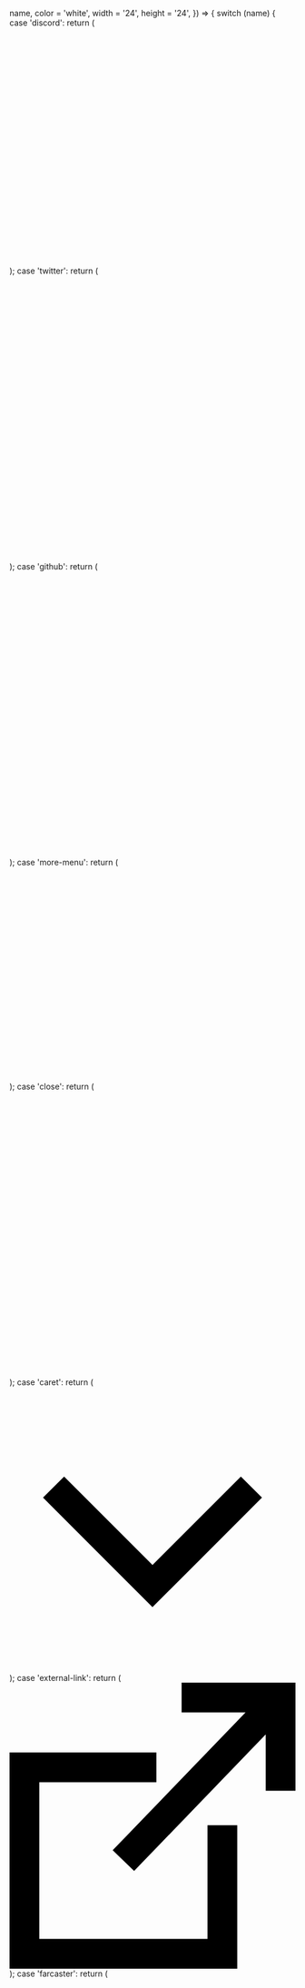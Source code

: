   name,
  color = 'white',
  width = '24',
  height = '24',
}) => {
  switch (name) {
    case 'discord':
      return (
        <svg
          width={width}
          height={height}
          viewBox="0 0 24 20"
          fill="none"
          xmlns="http://www.w3.org/2000/svg"
        >
          <path
            d="M20.3303 2.50578C18.7535 1.78387 17.0888 1.27172 15.3789 0.982422C15.1449 1.40071 14.9332 1.83107 14.7446 2.27171C12.9232 1.99724 11.071 1.99724 9.24961 2.27171C9.06095 1.83112 8.84924 1.40076 8.61535 0.982422C6.90433 1.27417 5.2386 1.78753 3.66019 2.50955C0.526644 7.14569 -0.322811 11.6667 0.101917 16.1235C1.937 17.4793 3.99098 18.5105 6.17458 19.1721C6.66626 18.5108 7.10134 17.8093 7.47519 17.0749C6.76511 16.8097 6.07975 16.4825 5.42706 16.0971C5.59884 15.9725 5.76684 15.8441 5.92918 15.7195C7.82837 16.6127 9.90124 17.0758 12 17.0758C14.0987 17.0758 16.1715 16.6127 18.0707 15.7195C18.235 15.8536 18.403 15.9819 18.5729 16.0971C17.9189 16.4831 17.2323 16.8109 16.5209 17.0768C16.8943 17.8108 17.3294 18.5118 17.8216 19.1721C20.007 18.5131 22.0626 17.4825 23.898 16.1254C24.3963 10.9569 23.0467 6.47746 20.3303 2.50578ZM8.01318 13.3826C6.82961 13.3826 5.85179 12.3085 5.85179 10.9871C5.85179 9.66575 6.79563 8.58222 8.0094 8.58222C9.22318 8.58222 10.1934 9.66575 10.1727 10.9871C10.1519 12.3085 9.21941 13.3826 8.01318 13.3826ZM15.9867 13.3826C14.8013 13.3826 13.8272 12.3085 13.8272 10.9871C13.8272 9.66575 14.7711 8.58222 15.9867 8.58222C17.2024 8.58222 18.1651 9.66575 18.1444 10.9871C18.1236 12.3085 17.193 13.3826 15.9867 13.3826Z"
            fill={color}
          />
        </svg>
      );
    case 'twitter':
      return (
        <svg
          width={width}
          height={height}
          viewBox="0 0 16 16"
          fill="none"
          xmlns="http://www.w3.org/2000/svg"
        >
          <path
            fillRule="evenodd"
            clipRule="evenodd"
            d="M0.0979642 0.136564C0.151854 0.211665 1.39988 1.9859 2.87137 4.0793C4.34285 6.17269 5.70383 8.10863 5.89579 8.38141C6.08774 8.65419 6.24478 8.88284 6.24478 8.88953C6.24478 8.89623 6.1733 8.98231 6.08595 9.08081C5.99859 9.17931 5.75253 9.45815 5.53917 9.70044C5.3258 9.94273 4.96611 10.3511 4.73985 10.6079C4.51361 10.8648 4.11558 11.3167 3.85534 11.6123C3.59511 11.9079 3.12714 12.4394 2.8154 12.7933C1.85126 13.888 1.71212 14.0461 0.978182 14.8811C0.586289 15.3269 0.210488 15.7531 0.143086 15.8283C0.0756833 15.9035 0.020531 15.9729 0.020531 15.9825C0.020531 15.9938 0.266687 16 0.714057 16H1.40757L2.17001 15.1322C2.58936 14.6548 3.00303 14.185 3.08927 14.0881C3.27576 13.8786 4.69796 12.2623 4.8175 12.1241C4.86327 12.0711 4.92975 11.9958 4.96524 11.9567C5.00075 11.9175 5.28055 11.6 5.58703 11.2511C5.8935 10.9022 6.15268 10.6082 6.16295 10.5977C6.17323 10.5873 6.33548 10.4029 6.5235 10.1881C6.71153 9.97318 6.87118 9.79736 6.87827 9.79736C6.88538 9.79736 7.85124 11.1632 9.02466 12.8326C10.1981 14.502 11.1791 15.8974 11.2047 15.9335L11.2512 15.9992L13.6301 15.9996C15.5864 15.9999 16.0074 15.9959 15.9999 15.9769C15.992 15.9566 14.8522 14.3329 11.9283 10.1762C9.82332 7.18386 9.54342 6.78174 9.55145 6.76134C9.55925 6.7415 9.84596 6.41397 11.7309 4.27167C12.0542 3.90419 12.4999 3.39736 12.7213 3.14537C12.9428 2.89339 13.1663 2.63965 13.2181 2.5815C13.27 2.52335 13.5424 2.2141 13.8236 1.89427C14.1048 1.57445 14.5828 1.03101 14.8859 0.686643C15.1889 0.342273 15.448 0.0469077 15.4616 0.0302557C15.4849 0.0017623 15.4453 0 14.7819 0H14.0775L13.7642 0.356828C13.3472 0.831718 12.5934 1.68809 12.3794 1.93008C12.2848 2.037 12.1668 2.17138 12.1172 2.22869C12.0676 2.28599 11.9697 2.39674 11.8997 2.4748C11.8297 2.55286 11.4768 2.95374 11.1155 3.36564C10.7543 3.77753 10.4538 4.1185 10.4477 4.12335C10.4416 4.12819 10.3642 4.21589 10.2757 4.31825C10.1208 4.49729 9.96312 4.67649 9.24013 5.49542C8.92278 5.85489 8.90651 5.87033 8.87976 5.83729C8.86437 5.81825 7.93435 4.49715 6.81309 2.90152L4.77442 0.000369975L2.38721 0.000176384L0 0L0.0979642 0.136564ZM1.96115 1.08796C1.97908 1.1147 2.4251 1.73921 2.95232 2.47577C3.95222 3.8727 7.88144 9.36539 10.4084 12.8987C11.2159 14.0278 11.8864 14.9615 11.8984 14.9737C11.9157 14.9911 12.1508 14.9949 12.9971 14.9913L14.0738 14.9868L11.2562 11.0485C9.70657 8.88238 7.46293 5.74626 6.27037 4.0793L4.10205 1.04846L3.01532 1.04391L1.92858 1.03937L1.96115 1.08796Z"
            fill={color}
          />
        </svg>
      );
    case 'github':
      return (
        <svg
          width={width}
          height={height}
          viewBox="0 0 24 24"
          fill="none"
          xmlns="http://www.w3.org/2000/svg"
        >
          <path
            fillRule="evenodd"
            clipRule="evenodd"
            d="M12.0099 0.277344C5.36875 0.277344 0 5.68567 0 12.3765C0 17.7249 3.43994 22.2521 8.21205 23.8545C8.80869 23.9749 9.02724 23.5941 9.02724 23.2738C9.02724 22.9933 9.00757 22.0318 9.00757 21.0301C5.6667 21.7514 4.97099 19.5878 4.97099 19.5878C4.43409 18.1855 3.63858 17.8252 3.63858 17.8252C2.54511 17.084 3.71823 17.084 3.71823 17.084C4.93117 17.1641 5.56763 18.3259 5.56763 18.3259C6.64118 20.1687 8.37111 19.648 9.06706 19.3274C9.16638 18.5462 9.48473 18.0054 9.82275 17.7049C7.15817 17.4244 4.35469 16.3829 4.35469 11.7354C4.35469 10.4133 4.8316 9.33162 5.58729 8.49038C5.46807 8.18997 5.0504 6.94778 5.70677 5.28521C5.70677 5.28521 6.72083 4.96464 9.00732 6.52716C9.98625 6.26231 10.9958 6.12758 12.0099 6.12645C13.024 6.12645 14.0577 6.26682 15.0123 6.52716C17.299 4.96464 18.3131 5.28521 18.3131 5.28521C18.9695 6.94778 18.5515 8.18997 18.4323 8.49038C19.2079 9.33162 19.6652 10.4133 19.6652 11.7354C19.6652 16.3829 16.8617 17.4043 14.1772 17.7049C14.6148 18.0855 14.9924 18.8065 14.9924 19.9484C14.9924 21.5709 14.9727 22.8731 14.9727 23.2736C14.9727 23.5941 15.1915 23.9749 15.7879 23.8547C20.56 22.2519 23.9999 17.7249 23.9999 12.3765C24.0196 5.68567 18.6312 0.277344 12.0099 0.277344Z"
            fill={color}
          />
        </svg>
      );
    case 'more-menu':
      return (
        <svg
          width={width}
          height={height}
          viewBox="0 0 32 24"
          fill="none"
          xmlns="http://www.w3.org/2000/svg"
        >
          <line x1="32" y1="2" x2="9" y2="2" stroke={color} strokeWidth="4" />
          <line x1="32" y1="12" y2="12" stroke={color} strokeWidth="4" />
          <line x1="32" y1="22" x2="9" y2="22" stroke={color} strokeWidth="4" />
        </svg>
      );
    case 'close':
      return (
        <svg
          width={width}
          height={height}
          viewBox="0 0 26 26"
          fill="none"
          xmlns="http://www.w3.org/2000/svg"
        >
          <path
            fillRule="evenodd"
            clipRule="evenodd"
            d="M2.82845 0.272185L25.4559 22.8996L22.6274 25.728L2.28882e-05 3.10061L2.82845 0.272185Z"
            fill={color}
          />
          <path
            fillRule="evenodd"
            clipRule="evenodd"
            d="M22.6274 0.272185L3.33786e-06 22.8996L2.82843 25.728L25.4558 3.10061L22.6274 0.272185Z"
            fill={color}
          />
        </svg>
      );
    case 'caret':
      return (
        <svg
          width={width}
          height={height}
          viewBox="0 0 24 24"
          fill={color}
          xmlns="http://www.w3.org/2000/svg"
        >
          <path
            d="M19.4199 7.52002L11.9999 14.94L4.57994 7.52002L2.80994 9.29002L11.9999 18.48L21.1899 9.29002L19.4199 7.52002Z"
          />
        </svg>
      );
    case 'external-link':
      return (
        <svg
          width={width}
          height={height}
          viewBox="0 0 24 24"
          fill={color}
          xmlns="http://www.w3.org/2000/svg"
        >
          <path d="M14.4437 2.49805H19.8102L8.65655 14.0648L10.4562 15.8002L21.5021 4.34514V9.06774H24.0021V-0.00195312H14.4437V2.49805Z" />
          <path d="M-0.00207138 5.86301V24.0024H19.1147V11.9666H16.6147V21.5024H2.49793V8.36301H12.3258V5.86301H-0.00207138Z" />
        </svg>
      );
    case 'farcaster':
      return (
        <svg
          width={width}
          height={height}
          viewBox="0 0 24 22"
          fill="none"
          xmlns="http://www.w3.org/2000/svg"
        >
          <path
            d="M4.11859 0.043457H19.5979V21.9565H17.3257V11.9189H17.3034C17.0523 9.14476 14.7103 6.97081 11.8582 6.97081C9.00619 6.97081 6.66419 9.14476 6.41307 11.9189H6.39078V21.9565H4.11859V0.043457Z"
            fill={color}
          />
          <path
            d="M0.000244141 3.1537L0.923321 6.26393H1.70439V18.8463C1.31223 18.8463 0.994327 19.1627 0.994327 19.5531V20.4014H0.852315C0.46016 20.4014 0.142256 20.7179 0.142256 21.1083V21.9565H8.09492V21.1083C8.09492 20.7179 7.77702 20.4014 7.38486 20.4014H7.24285V19.5531C7.24285 19.1627 6.92494 18.8463 6.53279 18.8463H5.68072V3.1537H0.000244141Z"
            fill={color}
          />
          <path
            d="M17.4677 18.8463C17.0755 18.8463 16.7576 19.1627 16.7576 19.5531V20.4014H16.6156C16.2235 20.4014 15.9056 20.7179 15.9056 21.1083V21.9565H23.8582V21.1083C23.8582 20.7179 23.5403 20.4014 23.1482 20.4014H23.0062V19.5531C23.0062 19.1627 22.6883 18.8463 22.2961 18.8463V6.26393H23.0772L24.0002 3.1537H18.3198V18.8463H17.4677Z"
            fill={color}
          />
        </svg>
      );
    case 'copy':
      return (
        <svg
          width={width}
          height={height}
          viewBox="0 0 17 16"
          fill="none"
          xmlns="http://www.w3.org/2000/svg"
        >
          <path d="M5 0V3H7V2H14V10H13V12H16V0H5Z" fill={color} />
          <path d="M10 6V14H3V6H10ZM12 4H1V16H12V4Z" fill={color} />
        </svg>
      );
    case 'spinner':
      return (
        <svg
          width={width}
          height={height}
          viewBox="0 0 24 24"
          xmlns="http://www.w3.org/2000/svg"
          className="animate-spin"
        >
          <path
            d="M12,1A11,11,0,1,0,23,12,11,11,0,0,0,12,1Zm0,19a8,8,0,1,1,8-8A8,8,0,0,1,12,20Z"
            opacity=".25"
            fill={color}
          />
          <path
            d="M10.14,1.16a11,11,0,0,0-9,8.92A1.59,1.59,0,0,0,2.46,12,1.52,1.52,0,0,0,4.11,10.7a8,8,0,1,1,6.66-6.61A1.42,1.42,0,0,0,12,2.69h0A1.57,1.57,0,0,0,10.14,1.16Z"
            fill={color}
          />
        </svg>
      );
    case 'backArrow':
      return (
        <svg
          width={width}
          height={height}
          viewBox="0 0 16 16"
          fill="none"
          xmlns="http://www.w3.org/2000/svg"
        >
          <path
            d="M6.82271 15.414L8.29702 14.0626L3.65737 9.00113L15.8841 9.00113V7.00113L3.79835 7.00113L8.79835 2.00113L7.38414 0.586914L0 7.97105L6.82271 15.414Z"
            fill={color}
          />
        </svg>
      );
    case 'search':
      return (
        <svg
          width={width}
          height={height}
          viewBox="0 0 24 25"
          fill="none"
          xmlns="http://www.w3.org/2000/svg"
        >
          <path
            d="M24 21.4785L18.0768 15.5553C19.0856 14.0709 19.6765 12.2694 19.6765 10.3382C19.6765 5.1644 15.4826 0.970581 10.3088 0.970581C5.13499 0.970581 0.941162 5.1644 0.941162 10.3382C0.941162 15.5121 5.13499 19.7059 10.3088 19.7059C12.24 19.7059 14.0415 19.115 15.5403 18.1062L21.4491 24.0294L24 21.4785ZM10.3088 16.1029C7.12381 16.1029 4.5441 13.5232 4.5441 10.3382C4.5441 7.15323 7.12381 4.57352 10.3088 4.57352C13.4938 4.57352 16.0735 7.15323 16.0735 10.3382C16.0735 13.5232 13.4938 16.1029 10.3088 16.1029Z"
            fill={color}
          />
        </svg>
      );
    case 'chevronRight':
      return (
        <svg
          width={width}
          height={height}
          viewBox="0 0 16 16"
          fill="none"
          xmlns="http://www.w3.org/2000/svg"
        >
          <path
            d="M4.60986 3.05001L9.55986 8.00001L4.60986 12.95L6.02986 14.36L12.3899 8.00001L6.02986 1.64001L4.60986 3.05001Z"
            fill={color}
          />
        </svg>
      );
    case 'blueCircle':
      return (
        <svg
          width={width}
          height={height}
          viewBox="0 0 15 15"
          fill="none"
          xmlns="http://www.w3.org/2000/svg"
          className="mr-1"
        >
          <circle cx="7.5" cy="7.5" r="7.5" fill={color} />
        </svg>
      );
    case 'plus':
      return (
        <svg
          width={width}
          height={height}
          viewBox="0 0 12 12"
          fill="none"
          xmlns="http://www.w3.org/2000/svg"
        >
          <path d="M6.9 0H5.1V5.09998H0V6.89998H5.1V12H6.9V6.89998H12V5.09998H6.9V0Z" fill={color} />
        </svg>
      );
    case 'cross':
      return (
        <svg
          width={width}
          height={height}
          viewBox="0 0 12 12"
          fill="none"
          xmlns="http://www.w3.org/2000/svg"
        >
          <path
            d="M2.04795 1L1 2.04795L4.95205 6L1 9.95205L2.04795 11L6 7.04795L9.95205 11L11 9.95205L7.04795 6L11 2.04795L9.95205 1L6 4.95205L2.04795 1Z"
            fill={color}
          />
        </svg>
      );
    case 'arrowRight':
      return (
        <svg
          width={width}
          height={height}
          viewBox="0 0 16 16"
          fill="none"
          xmlns="http://www.w3.org/2000/svg"
        >
          <path
            d="M9.06143 0.586914L7.58712 1.93836L12.2268 6.99979H0V8.99979H12.0858L7.08579 13.9998L8.5 15.414L15.8841 8.02987L9.06143 0.586914Z"
            fill={color}
          />
        </svg>
      );
    case 'website':
      return (
        <svg
          width={width}
          height={height}
          viewBox="0 0 16 16"
          fill="none"
          xmlns="http://www.w3.org/2000/svg"
        >
          <path
            d="M8 0C3.58667 0 0 3.58667 0 8C0 12.4133 3.58667 16 8 16C12.4133 16 16 12.4133 16 8C16 3.58667 12.4133 0 8 0ZM13.8933 7H11.6267C11.5467 5.36 11.2133 3.86667 10.7333 2.69333C12.3867 3.54667 13.5733 5.12 13.8933 7ZM8 13.9733C7.52 13.64 6.56 11.9333 6.37333 9H9.62667C9.44 11.92 8.48 13.64 8 13.9733ZM6.37333 7C6.56 4.08 7.52 2.36 8 2.02667C8.48 2.36 9.44 4.06667 9.62667 7H6.37333ZM5.26667 2.69333C4.78667 3.86667 4.46667 5.36 4.37333 7H2.10667C2.42667 5.12 3.61333 3.54667 5.26667 2.69333ZM2.10667 9H4.37333C4.45333 10.64 4.78667 12.1333 5.26667 13.3067C3.61333 12.4533 2.42667 10.88 2.10667 9ZM10.7333 13.3067C11.2133 12.1333 11.5333 10.64 11.6267 9H13.8933C13.5733 10.88 12.3867 12.4533 10.7333 13.3067Z"
            fill={color}
          />
        </svg>
      );
    case 'checkmark':
      return (
        <svg
          width={width}
          height={height}
          viewBox="0 0 16 13"
          fill="none"
          xmlns="http://www.w3.org/2000/svg"
        >
          <path
            d="M16 1.73441L5.47931 12.8854L0 7.0778L1.50605 5.65687L5.47931 9.86816L14.4939 0.313477L16 1.73441Z"
            fill={color}
          />
        </svg>
      );
    case 'info':
      return (
        <svg
          width={width}
          height={height}
          viewBox="0 0 16 16"
          fill="none"
          xmlns="http://www.w3.org/2000/svg"
        >
          <path
            d="M8 0C3.58 0 0 3.58 0 8C0 12.42 3.58 16 8 16C12.42 16 16 12.42 16 8C16 3.58 12.42 0 8 0ZM9 12.5H7V10.5H9V12.5ZM9 9H7V3.5H9V9Z"
            fill={color}
          />
        </svg>
      );
    case 'pen':
      return (
        <svg
          width={width}
          height={height}
          viewBox="0 0 16 16"
          fill="none"
          xmlns="http://www.w3.org/2000/svg"
        >
          <path d="M10.5 2L12.5 0L16 3.5L14 5.5L10.5 2Z" fill={color} />
          <path d="M0.5 12L9.5 3L13 6.5L4 15.5L0 16.0016L0.5 12Z" fill={color} />
        </svg>
      );
    case 'diagonalUpArrow':
      return (
        <svg
          width={width}
          height={height}
          viewBox="0 0 16 16"
          fill="none"
          xmlns="http://www.w3.org/2000/svg"
        >
          <path
            d="M10.5858 4H3.00001V2H14V13H12V5.41422L2.70712 14.7071L1.29291 13.2929L10.5858 4Z"
            fill={color}
          />
        </svg>
      );
    case 'baseOrgDiagonalUpArrow':
      return (
        <svg
          width={width}
          height={height}
          viewBox="0 0 8 8"
          fill="none"
          xmlns="http://www.w3.org/2000/svg"
        >
          <path
            d="M0.414 6.908L5.972 1.35H1.338L2.472 0.215999H7.974V5.732L6.84 6.852V2.218L1.282 7.79L0.414 6.908Z"
            fill={color}
          />
        </svg>
      );
    case 'basenamesIcon':
      return (
        <svg
          width={width}
          height={height}
          viewBox="0 0 26 26"
          fill="none"
          xmlns="http://www.w3.org/2000/svg"
        >
          <path
            fillRule="evenodd"
            clipRule="evenodd"
            d="M1.59193 15.3012C1.50194 14.547 1.45383 13.779 1.45383 13C1.45383 12.221 1.50194 11.4545 1.59193 10.6988C-0.211134 9.64368 -0.685953 6.91115 1.2366 5.43859C2.03882 4.82412 2.8907 4.27016 3.78603 3.78604C4.27171 2.89226 4.82412 2.03883 5.43859 1.2366C6.91115 -0.684399 9.64368 -0.211132 10.6988 1.59194C11.453 1.50194 12.221 1.45384 13 1.45384C13.779 1.45384 14.5455 1.50194 15.3012 1.59194C16.3563 -0.211132 19.0889 -0.685951 20.5614 1.2366C21.1759 2.03883 21.7298 2.89071 22.214 3.78604C23.1077 4.27172 23.9612 4.82412 24.7634 5.43859C26.6844 6.91115 26.2111 9.64368 24.4081 10.6988C24.4981 11.453 24.5462 12.221 24.5462 13C24.5462 13.779 24.4981 14.5455 24.4081 15.3012C26.2111 16.3563 26.686 19.0889 24.7634 20.5614C23.9612 21.1759 23.1093 21.7298 22.214 22.214C21.7283 23.1077 21.1759 23.9612 20.5614 24.7634C19.0889 26.6844 16.3563 26.2111 15.3012 24.4081C14.547 24.4981 13.779 24.5462 13 24.5462C12.221 24.5462 11.4545 24.4981 10.6988 24.4081C9.64368 26.2111 6.91115 26.686 5.43859 24.7634C4.82412 23.9612 4.27016 23.1093 3.78603 22.214C2.89226 21.7283 2.03882 21.1759 1.2366 20.5614C-0.684401 19.0889 -0.211134 16.3563 1.59193 15.3012ZM14.1018 13C14.1018 16.0844 15.4639 18.5848 17.1441 18.5848C18.8243 18.5848 20.1864 16.0844 20.1864 13C20.1864 10.0937 18.9771 7.70589 17.4318 7.43983C18.0096 7.6937 18.4392 8.64766 18.4392 9.78571C18.4392 11.1179 17.8506 12.1978 17.1245 12.1978C16.3984 12.1978 15.8098 11.1179 15.8098 9.78571C15.8098 8.66624 16.2254 7.72488 16.7891 7.45282C15.2761 7.77563 14.1018 10.1361 14.1018 13ZM5.8224 13C5.8224 16.0844 7.18449 18.5848 8.86471 18.5848C10.5449 18.5848 11.907 16.0844 11.907 13C11.907 10.1167 10.7168 7.74376 9.18901 7.44658C9.75931 7.71023 10.1815 8.65752 10.1815 9.78571C10.1815 11.1179 9.59286 12.1978 8.86676 12.1978C8.14067 12.1978 7.55205 11.1179 7.55205 9.78571C7.55205 8.65557 7.97567 7.70696 8.54746 7.44523C7.01633 7.73646 5.8224 10.1123 5.8224 13Z"
            fill={color}
          />
        </svg>
      );
    case 'clock':
      return (
        <svg
          width={width}
          height={height}
          viewBox="0 0 24 24"
          fill="none"
          xmlns="http://www.w3.org/2000/svg"
        >
          <path
            d="M24 12C24 5.37258 18.6274 0 12 0C5.37258 0 0 5.37258 0 12C0 18.6274 5.37258 24 12 24C18.6274 24 24 18.6274 24 12ZM18.5 12V14.5H10.5V4H13V12H18.5Z"
            fill={color}
          />
        </svg>
      );
    case 'blockchainNetwork':
      return (
        <svg
          width={width}
          height={height}
          viewBox="0 0 24 24"
          fill="none"
          xmlns="http://www.w3.org/2000/svg"
        >
          <path d="M8 0H0V8H8V0Z" fill={color} />
          <path d="M8 16H0V24H8V16Z" fill={color} />
          <path d="M10 2.5H14V5.5H10V2.5Z" fill={color} />
          <path d="M14 18.5H10V21.5H14V18.5Z" fill={color} />
          <path d="M21.5 10V14H18.5V10H21.5Z" fill={color} />
          <path d="M5.5 14V10H2.5L2.5 14H5.5Z" fill={color} />
          <path d="M16 0H24V8H16V0Z" fill={color} />
          <path d="M24 16H16V24H24V16Z" fill={color} />
        </svg>
      );
    case 'cash':
      return (
        <svg
          width={width}
          height={height}
          viewBox="0 0 24 24"
          fill="none"
          xmlns="http://www.w3.org/2000/svg"
        >
          <path
            d="M18 6C18 8.20914 19.7909 10 22 10V14C19.7909 14 18 15.7909 18 18H6C6 15.7909 4.20914 14 2 14L2 18V10C4.20914 10 6 8.20914 6 6H18ZM0 4V20H24V4H0ZM15 12C15 10.3431 13.6569 9 12 9C10.3431 9 9 10.3431 9 12C9 13.6569 10.3431 15 12 15C13.6569 15 15 13.6569 15 12Z"
            fill={color}
          />
        </svg>
      );
    case 'questionMark':
      return (
        <svg
          width={width}
          height={height}
          viewBox="0 0 24 24"
          fill="none"
          xmlns="http://www.w3.org/2000/svg"
        >
          <path
            d="M12 0C5.38 0 0 5.38 0 12C0 18.62 5.38 24 12 24C18.62 24 24 18.62 24 12C24 5.38 18.62 0 12 0ZM11.64 18.76C10.72 18.76 9.98 18.08 9.98 17.2C9.98 16.32 10.72 15.64 11.64 15.64C12.54 15.64 13.28 16.32 13.28 17.2C13.26 18.06 12.54 18.76 11.64 18.76ZM14.74 11.32C13.88 12.14 12.96 12.88 12.86 13.84V14.28H10.44V13.74C10.44 12.34 11.38 11.46 12.22 10.62C12.88 10 13.44 9.42 13.44 8.7C13.44 7.88 13 7.36 12.06 7.36C11.06 7.36 10.4 8.08 10.28 9.22H7.78C7.88 6.72 9.68 5.24 12.22 5.24C14.86 5.24 16.22 6.58 16.22 8.48C16.22 9.74 15.52 10.56 14.74 11.32Z"
            fill={color}
          />
        </svg>
      );
    case 'dotGrid':
      return (
        <svg
          width={width}
          height={height}
          viewBox="0 0 24 24"
          fill="none"
          xmlns="http://www.w3.org/2000/svg"
        >
          <path d="M6.99998 4.99999C6.99998 6.10455 6.10455 6.99998 4.99999 6.99998C3.89543 6.99998 3 6.10455 3 4.99999C3 3.89543 3.89543 3 4.99999 3C6.10455 3 6.99998 3.89543 6.99998 4.99999Z" fill={color}/>
          <path d="M6.99998 12C6.99998 13.1046 6.10455 14 4.99999 14C3.89543 14 3 13.1046 3 12C3 10.8954 3.89543 10 4.99999 10C6.10455 10 6.99998 10.8954 6.99998 12Z" fill={color}/>
          <path d="M6.99998 19C6.99998 20.1046 6.10455 21 4.99999 21C3.89543 21 3 20.1046 3 19C3 17.8954 3.89543 17 4.99999 17C6.10455 17 6.99998 17.8954 6.99998 19Z" fill={color}/>
          <path d="M14 4.99999C14 6.10455 13.1046 6.99998 12 6.99998C10.8954 6.99998 10 6.10455 10 4.99999C10 3.89543 10.8954 3 12 3C13.1046 3 14 3.89543 14 4.99999Z" fill={color}/>
          <path d="M14 12C14 13.1046 13.1046 14 12 14C10.8954 14 10 13.1046 10 12C10 10.8954 10.8954 10 12 10C13.1046 10 14 10.8954 14 12Z" fill={color}/>
          <path d="M14 19C14 20.1046 13.1046 21 12 21C10.8954 21 10 20.1046 10 19C10 17.8954 10.8954 17 12 17C13.1046 17 14 17.8954 14 19Z" fill={color}/>
          <path d="M21 4.99999C21 6.10455 20.1046 6.99998 19 6.99998C17.8954 6.99998 17 6.10455 17 4.99999C17 3.89543 17.8954 3 19 3C20.1046 3 21 3.89543 21 4.99999Z" fill={color}/>
          <path d="M21 12C21 13.1046 20.1046 14 19 14C17.8954 14 17 13.1046 17 12C17 10.8954 17.8954 10 19 10C20.1046 10 21 10.8954 21 12Z" fill={color}/>
          <path d="M21 19C21 20.1046 20.1046 21 19 21C17.8954 21 17 20.1046 17 19C17 17.8954 17.8954 17 19 17C20.1046 17 21 17.8954 21 19Z" fill={color}/>
        </svg>
      );
    case 'people':
      return (
        <svg
          width={width}
          height={height}
          viewBox="0 0 24 24"
          fill="none"
          xmlns="http://www.w3.org/2000/svg"
        >
          <path
            d="M16.5835 6.58333C16.5835 9.11464 14.5315 11.1667 12.0002 11.1667C9.46887 11.1667 7.41684 9.11464 7.41684 6.58333C7.41684 4.05203 9.46887 2 12.0002 2C14.5315 2 16.5835 4.05203 16.5835 6.58333ZM15.3 12C17.35 12.1002 19.15 13.4357 19.8083 15.4057L22 22H2L4.19167 15.4057C4.85 13.4357 6.65 12.1002 8.7 12C8.88333 12.1002 10.2833 12.818 12 12.818C13.7167 12.818 15.1167 12.1002 15.3 12ZM6 9C6 10.6569 4.65685 12 3 12C1.34315 12 0 10.6569 0 9C0 7.34315 1.34315 6 3 6C4.65685 6 6 7.34315 6 9ZM21 12C22.6569 12 24 10.6569 24 9C24 7.34315 22.6569 6 21 6C19.3431 6 18 7.34315 18 9C18 10.6569 19.3431 12 21 12Z"
            fill={color}
          />
        </svg>
      );
    case 'builderHammer':
      return (
        <svg
          width={width}
          height={height}
          viewBox="0 0 24 24"
          fill="none"
          xmlns="http://www.w3.org/2000/svg"
        >
          <path
            d="M16.3 11.45L14.3 12.72L12.78 13.69L18.49 22.63C19.06 23.52 20.02 24.01 21.01 24.01C21.58 24.01 22.15 23.85 22.65 23.51C24 22.61 24.39 20.79 23.52 19.42L17.82 10.48L16.3 11.45Z"
            fill={color}
          />
          <path
            d="M11.16 11.16L12.68 10.19L14.69 8.92L16.21 7.95L24 3C24 3 19.96 0 14.28 0C11.02 0 8.88 0.78 6.5 2.25L0 6.5L5.5 14.75L11.16 11.15V11.16Z"
            fill={color}
          />
        </svg>
      );
    case 'eye':
      return (
        <svg
          width={width}
          height={height}
          viewBox="0 0 24 24"
          fill="none"
          xmlns="http://www.w3.org/2000/svg"
        >
          <path
            d="M0.131956 12.5505C2.58714 17.4562 7.13762 20.5 12 20.5C16.8624 20.5 21.4049 17.4481 23.868 12.5505C24.044 12.2024 24.044 11.7976 23.868 11.4495C21.4129 6.54381 16.8624 3.5 12 3.5C7.13762 3.5 2.58714 6.54381 0.131956 11.4495C-0.0439853 11.7976 -0.0439853 12.2024 0.131956 12.5505ZM15.5987 11.9999C15.5987 14.0118 13.9875 15.6428 11.9999 15.6428C10.0124 15.6428 8.40117 14.0118 8.40117 11.9999C8.40117 9.98802 10.0124 8.35706 11.9999 8.35706C13.9875 8.35706 15.5987 9.98802 15.5987 11.9999Z"
            fill={color}
          />
        </svg>
      );
    case 'map':
      return (
        <svg
          width={width}
          height={height}
          viewBox="0 0 24 24"
          fill="none"
          xmlns="http://www.w3.org/2000/svg"
        >
          <path
            fillRule="evenodd"
            clipRule="evenodd"
            d="M11.4424 23.8252L11.5273 23.8726L11.5612 23.8916C11.6958 23.9627 11.8464 24 11.9994 24C12.1524 24 12.303 23.9627 12.4376 23.8916L12.4715 23.8738L12.5576 23.8252C13.0317 23.5503 13.4943 23.2569 13.9442 22.9457C15.1092 22.1415 16.1976 21.2362 17.1964 20.2409C19.5527 17.8822 22 14.3383 22 9.77851C22 7.18509 20.9464 4.69789 19.0711 2.86406C17.1957 1.03023 14.6522 0 12 0C9.34784 0 6.8043 1.03023 4.92893 2.86406C3.05357 4.69789 2 7.18509 2 9.77851C2 14.3371 4.44848 17.8822 6.80364 20.2409C7.80199 21.2362 8.89003 22.1414 10.0545 22.9457C10.5049 23.2569 10.9679 23.5503 11.4424 23.8252ZM12 13.3343C12.9644 13.3343 13.8893 12.9597 14.5713 12.2929C15.2532 11.626 15.6364 10.7216 15.6364 9.77851C15.6364 8.83545 15.2532 7.93101 14.5713 7.26416C13.8893 6.59732 12.9644 6.22269 12 6.22269C11.0356 6.22269 10.1107 6.59732 9.4287 7.26416C8.74675 7.93101 8.36364 8.83545 8.36364 9.77851C8.36364 10.7216 8.74675 11.626 9.4287 12.2929C10.1107 12.9597 11.0356 13.3343 12 13.3343Z"
            fill={color}
          />
        </svg>
      );
    default:
      return null;
  }
};
